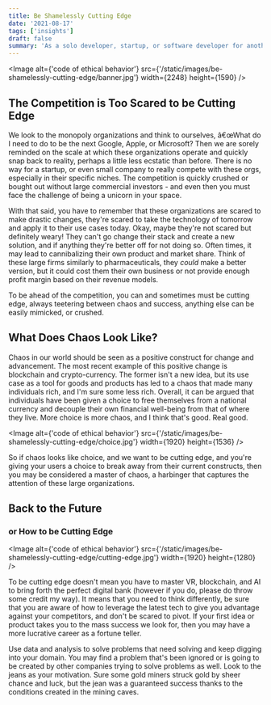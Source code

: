 ```yaml
---
title: Be Shamelessly Cutting Edge
date: '2021-08-17'
tags: ['insights']
draft: false
summary: 'As a solo developer, startup, or software developer for another organization, your aim should be to operate at the bleeding edge, using chaos to your advantage'
---
```


<head>
  <title>Be Shamelessly Cutting Edge</title>
  <link rel="canonical" href="https://www.bundleapps.io/blog/be-shamelessy-cutting-edge" />
</head>

<Image
  alt={'code of ethical behavior'}
  src={'/static/images/be-shamelessly-cutting-edge/banner.jpg'}
  width={2248}
  height={1590}
/>

## The Competition is Too Scared to be Cutting Edge

We look to the monopoly organizations and think to ourselves, â€œWhat do I need to do to be the next Google, Apple, or
Microsoft? Then we are sorely reminded on the scale at which these organizations operate and quickly snap back to
reality, perhaps a little less ecstatic than before. There is no way for a startup, or even small company to really
compete with these orgs, especially in their specific niches. The competition is quickly crushed or bought out without
large commercial investors - and even then you must face the challenge of being a unicorn in your space.

With that said, you have to remember that these organizations are scared to make drastic changes, they're scared to take
the technology of tomorrow and apply it to their use cases today. Okay, maybe they're not scared but definitely weary!
They can't go change their stack and create a new solution, and if anything they're better off for not doing so. Often
times, it may lead to cannibalizing their own product and market share. Think of these large firms similarly to
pharmaceuticals, they _could_ make a better version, but it could cost them their own business or not provide enough
profit margin based on their revenue models.

To be ahead of the competition, you can and sometimes must be cutting edge, always teetering between chaos and success,
anything else can be easily mimicked, or crushed.

## What Does Chaos Look Like?

Chaos in our world should be seen as a positive construct for change and advancement. The most recent example of this
positive change is blockchain and crypto-currency. The former isn't a new idea, but its use case as a tool for goods
and products has led to a chaos that made many individuals rich, and I'm sure some less rich. Overall, it can be
argued that individuals have been given a choice to free themselves from a national currency and decouple their own
financial well-being from that of where they live. More choice is more chaos, and I think that's good. Real good.

<Image
  alt={'code of ethical behavior'}
  src={'/static/images/be-shamelessly-cutting-edge/choice.jpg'}
  width={1920}
  height={1536}
/>

So if chaos looks like choice, and we want to be cutting edge, and you're giving your users a choice to break away from
their current constructs, then you may be considered a master of chaos, a harbinger that captures the attention of these
large organizations.

## Back to the Future

### or How to be Cutting Edge

<Image
  alt={'code of ethical behavior'}
  src={'/static/images/be-shamelessly-cutting-edge/cutting-edge.jpg'}
  width={1920}
  height={1280}
/>

To be cutting edge doesn't mean you have to master VR, blockchain, and AI to bring forth the perfect digital bank
(however if you do, please do throw some credit my way). It means that you need to think differently, be sure that you
are aware of how to leverage the latest tech to give you advantage against your competitors, and don't be scared to
pivot. If your first idea or product takes you to the mass success we look for, then you may have a more lucrative
career as a fortune teller.

Use data and analysis to solve problems that need solving and keep digging into your domain. You may find a problem
that's been ignored or is going to be created by other companies trying to solve problems as well. Look to the jeans as
your motivation. Sure some gold miners struck gold by sheer chance and luck, but the jean was a guaranteed success
thanks to the conditions created in the mining caves.

<Callout
  text="This article was originally published on"
  linkText="bundleapps.io"
  link="https://www.bundleapps.io/blog/be-shamelessly-cutting-edge"
/>
